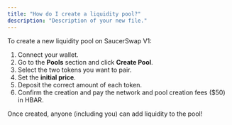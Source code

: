 ```yaml
---
title: "How do I create a liquidity pool?"
description: "Description of your new file."
---
```


To create a new liquidity pool on SaucerSwap V1:

1. Connect your wallet.
2. Go to the **Pools** section and click **Create Pool**.
3. Select the two tokens you want to pair.
4. Set the **initial price**.
5. Deposit the correct amount of each token.
6. Confirm the creation and pay the network and pool creation fees (\$50) in HBAR.

Once created, anyone (including you) can add liquidity to the pool\!